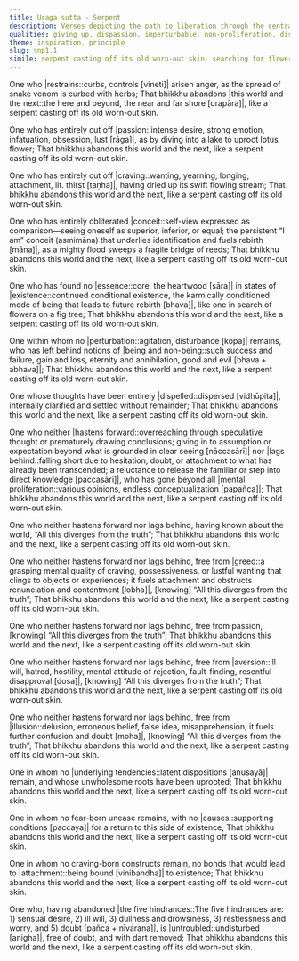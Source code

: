 ```yaml
---
title: Uraga sutta - Serpent
description: Verses depicting the path to liberation through the central metaphor of a serpent shedding its skin. Each stanza illustrates how a bhikkhu abandons defilements like anger, passion, craving, and conceit, thereby casting off attachment to this world and the next.
qualities: giving up, dispassion, imperturbable, non-proliferation, discernment
theme: inspiration, principle
slug: snp1.1
simile: serpent casting off its old worn-out skin, searching for flowers on a fig tree
---
```


One who |restrains::curbs, controls [vineti]| arisen anger,
as the spread of snake venom is curbed with herbs;
That bhikkhu abandons |this world and the next::the here and beyond, the near and far shore [orapāra]|,
like a serpent casting off its old worn-out skin.

One who has entirely cut off |passion::intense desire, strong emotion, infatuation, obsession, lust [rāga]|,
as by diving into a lake to uproot lotus flower;
That bhikkhu abandons this world and the next,
like a serpent casting off its old worn-out skin.

One who has entirely cut off |craving::wanting, yearning, longing, attachment, lit. thirst [taṇha]|,
having dried up its swift flowing stream;
That bhikkhu abandons this world and the next,
like a serpent casting off its old worn-out skin.

One who has entirely obliterated |conceit::self-view expressed as comparison—seeing oneself as superior, inferior, or equal; the persistent “I am” conceit (asmimāna) that underlies identification and fuels rebirth [māna]|,
as a mighty flood sweeps a fragile bridge of reeds;
That bhikkhu abandons this world and the next,
like a serpent casting off its old worn-out skin.

One who has found no |essence::core, the heartwood [sāra]| in states of |existence::continued conditional existence, the karmically conditioned mode of being that leads to future rebirth [bhava]|,
like one in search of flowers on a fig tree;
That bhikkhu abandons this world and the next,
like a serpent casting off its old worn-out skin.

One within whom no |perturbation::agitation, disturbance [kopa]| remains,
who has left behind notions of |being and non-being::such success and failure, gain and loss, eternity and annihilation, good and evil [bhava + abhava]|;
That bhikkhu abandons this world and the next,
like a serpent casting off its old worn-out skin.

One whose thoughts have been entirely |dispelled::dispersed [vidhūpita]|,
internally clarified and settled without remainder;
That bhikkhu abandons this world and the next,
like a serpent casting off its old worn-out skin.

One who neither |hastens forward::overreaching through speculative thought or prematurely drawing conclusions; giving in to assumption or expectation beyond what is grounded in clear seeing [nāccasārī]| nor |lags behind::falling short due to hesitation, doubt, or attachment to what has already been transcended; a reluctance to release the familiar or step into direct knowledge [paccasārī]|,
who has gone beyond all |mental proliferation::various opinions, endless conceptualization [papañca]|;
That bhikkhu abandons this world and the next,
like a serpent casting off its old worn-out skin.

One who neither hastens forward nor lags behind,
having known about the world,  “All this diverges from the truth”;
That bhikkhu abandons this world and the next,
like a serpent casting off its old worn-out skin.

One who neither hastens forward nor lags behind,
free from |greed::a grasping mental quality of craving, possessiveness, or lustful wanting that clings to objects or experiences; it fuels attachment and obstructs renunciation and contentment [lobha]|, [knowing] “All this diverges from the truth”;
That bhikkhu abandons this world and the next,
like a serpent casting off its old worn-out skin.

One who neither hastens forward nor lags behind,
free from passion, [knowing] “All this diverges from the truth”;
That bhikkhu abandons this world and the next,
like a serpent casting off its old worn-out skin.

One who neither hastens forward nor lags behind,
free from |aversion::ill will, hatred, hostility, mental attitude of rejection, fault-finding, resentful disapproval [dosa]|, [knowing] “All this diverges from the truth”;
That bhikkhu abandons this world and the next,
like a serpent casting off its old worn-out skin.

One who neither hastens forward nor lags behind,
free from |illusion::delusion, erroneous belief, false idea, misapprehension; it fuels further confusion and doubt [moha]|, [knowing] “All this diverges from the truth”;
That bhikkhu abandons this world and the next,
like a serpent casting off its old worn-out skin.

One in whom no |underlying tendencies::latent dispositions [anusayā]| remain,
and whose unwholesome roots have been uprooted;
That bhikkhu abandons this world and the next,
like a serpent casting off its old worn-out skin.

One in whom no fear-born unease remains,
with no |causes::supporting conditions [paccaya]| for a return to this side of existence;
That bhikkhu abandons this world and the next,
like a serpent casting off its old worn-out skin.

One in whom no craving-born constructs remain,
no bonds that would lead to |attachment::being bound [vinibandha]| to existence;
That bhikkhu abandons this world and the next,
like a serpent casting off its old worn-out skin.

One who, having abandoned |the five hindrances::The five hindrances are: 1) sensual desire, 2) ill will, 3) dullness and drowsiness, 3) restlessness and worry, and 5) doubt [pañca + nīvaraṇa]|,
is |untroubled::undisturbed [anigha]|, free of doubt, and with dart removed;
That bhikkhu abandons this world and the next,
like a serpent casting off its old worn-out skin.